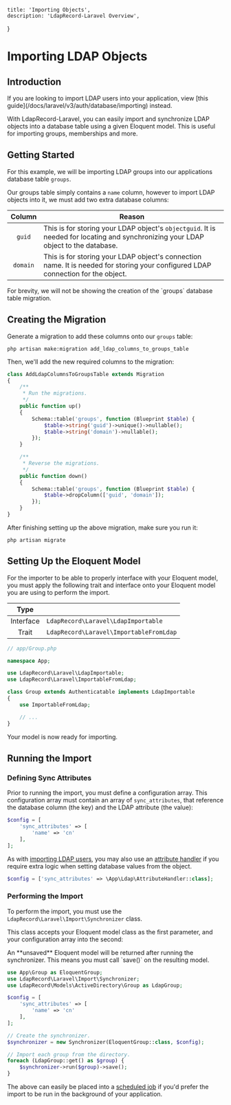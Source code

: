     title: 'Importing Objects',
    description: 'LdapRecord-Laravel Overview',
}

# Importing LDAP Objects

## Introduction

<Note>
If you are looking to import LDAP users into your application,
view [this guide](/docs/laravel/v3/auth/database/importing) instead.
</Note>

With LdapRecord-Laravel, you can easily import and synchronize LDAP objects into a database table
using a given Eloquent model. This is useful for importing groups, memberships and more.

## Getting Started

For this example, we will be importing LDAP groups into our applications database table `groups`.

Our groups table simply contains a `name` column, however to import LDAP objects into it,
we must add two extra database columns:

|  Column  | Reason                                                                                                                             |
| :------: |------------------------------------------------------------------------------------------------------------------------------------|
|  `guid`  | This is for storing your LDAP object's `objectguid`. It is needed for locating and synchronizing your LDAP object to the database. |
| `domain` | This is for storing your LDAP object's connection name. It is needed for storing your configured LDAP connection for the object.   |

<Note>
For brevity, we will not be showing the creation of the `groups` database table migration.
</Note>

## Creating the Migration

Generate a migration to add these columns onto our `groups` table:

```text
php artisan make:migration add_ldap_columns_to_groups_table
```

Then, we'll add the new required columns to the migration:

```php
class AddLdapColumnsToGroupsTable extends Migration
{
    /**
     * Run the migrations.
     */
    public function up()
    {
        Schema::table('groups', function (Blueprint $table) {
            $table->string('guid')->unique()->nullable();
            $table->string('domain')->nullable();
        });
    }

    /**
     * Reverse the migrations.
     */
    public function down()
    {
        Schema::table('groups', function (Blueprint $table) {
            $table->dropColumn(['guid', 'domain']);
        });
    }
}
```

After finishing setting up the above migration, make sure you run it:

```text
php artisan migrate
```

## Setting Up the Eloquent Model

For the importer to be able to properly interface with your Eloquent model, you must apply the
following trait and interface onto your Eloquent model you are using to perform the import.

|   Type    |                                         |
| :-------: | --------------------------------------- |
| Interface | `LdapRecord\Laravel\LdapImportable`     |
|   Trait   | `LdapRecord\Laravel\ImportableFromLdap` |

```php
// app/Group.php

namespace App;

use LdapRecord\Laravel\LdapImportable;
use LdapRecord\Laravel\ImportableFromLdap;

class Group extends Authenticatable implements LdapImportable
{
    use ImportableFromLdap;

    // ...
}
```

Your model is now ready for importing.

## Running the Import

### Defining Sync Attributes

Prior to running the import, you must define a configuration array. This configuration array must contain an
array of `sync_attributes`, that reference the database column (the key) and the LDAP attribute (the value):

```php
$config = [
    'sync_attributes' => [
        'name' => 'cn'
    ],
];
```

As with [importing LDAP users](/docs/laravel/v3/auth/database/importing), you may also use an [attribute handler](/docs/laravel/v3/auth/database/configuration/#attribute-handlers)
if you require extra logic when setting database values from the object.

```php
$config = ['sync_attributes' => \App\Ldap\AttributeHandler::class];
```

### Performing the Import

To perform the import, you must use the `LdapRecord\Laravel\Import\Synchronizer` class.

This class accepts your Eloquent model class as the first parameter, and your configuration array into the second:

<Important>
An **unsaved** Eloquent model will be returned after running
the synchronizer. This means you must call `save()` on the resulting model.
</Important>

```php
use App\Group as EloquentGroup;
use LdapRecord\Laravel\Import\Synchronizer;
use LdapRecord\Models\ActiveDirectory\Group as LdapGroup;

$config = [
    'sync_attributes' => [
        'name' => 'cn'
    ],
];

// Create the synchronizer.
$synchronizer = new Synchronizer(EloquentGroup::class, $config);

// Import each group from the directory.
foreach (LdapGroup::get() as $group) {
    $synchronizer->run($group)->save();
}
```

The above can easily be placed into a [scheduled job](https://laravel.com/docs/scheduling)
if you'd prefer the import to be run in the background of your application.
